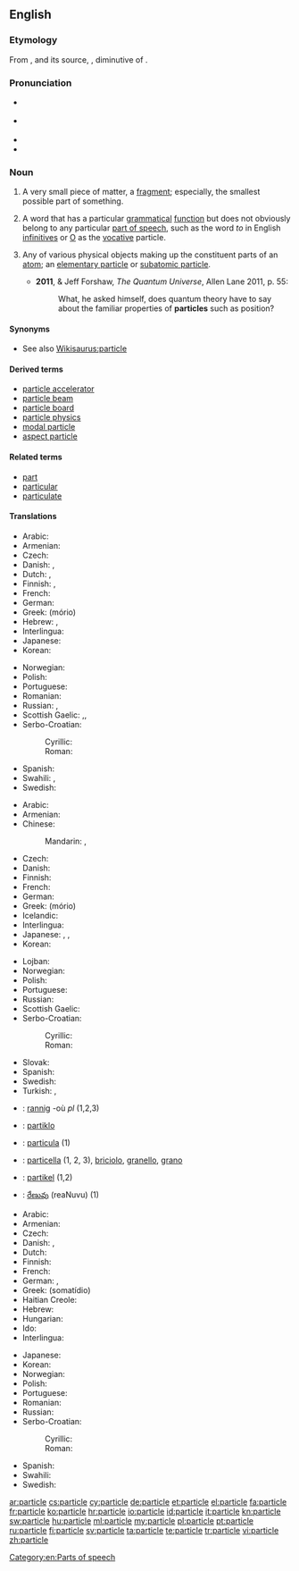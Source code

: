 {{wikipedia}}
==English==

===Etymology===
From {{etyl|frm}} {{term|particule}}, and its source, {{etyl|la}} {{term|particula||small part, particle}}, diminutive of {{term|pars||part, piece}}.

===Pronunciation===
* {{a|UK}} {{IPA|/ˈpɑːtɪk(ə)l/}}
* {{a|US}} {{IPA|/ˈpɑːɹdəkəl/}}
* {{audio|en-us-particle.ogg|Audio (US)}}
* {{rhymes|ɑː(r)tɪkəl}}

===Noun===
{{en-noun}}

# A very small piece of matter, a [[fragment]]; especially, the smallest possible part of something. {{defdate|from 14th c.}}
# {{linguistics}} A word that has a particular [[grammatical]] [[function]] but does not obviously belong to any particular [[part of speech]], such as the word ''to'' in English [[infinitive]]s or [[O]] as the [[vocative]] particle. {{defdate|from 16th c.}}
# {{physics}} Any of various physical objects making up the constituent parts of an [[atom]]; an [[elementary particle]] or [[subatomic particle]]. {{defdate|from 19th c.}}
#* '''2011''', {{w|Brian Cox (physicist)|Brian Cox}} & Jeff Forshaw, ''The Quantum Universe'', Allen Lane 2011, p. 55:
#*: What, he asked himself, does quantum theory have to say about the familiar properties of '''particles''' such as position?

====Synonyms====
* See also  [[Wikisaurus:particle]]

====Derived terms====
* [[particle accelerator]]
* [[particle beam]]
* [[particle board]]
* [[particle physics]]
* [[modal particle]]
* [[aspect particle]]

====Related terms====
* [[part]]
* [[particular]]
* [[particulate]]

====Translations====
{{trans-top|body with very small size}}
* Arabic: {{t-|ar|جسيم|tr=Jusaim}}
* Armenian: {{t-|hy|մասնիկ|tr=masnik}}
* Czech: {{t+|cs|částice|f}}
* Danish: {{t|da|partikel|c}}, {{t|da|lille}} {{t|da|del|c}}
* Dutch: {{t|nl|deeltje|n}}, {{t|nl|partikel|n}}
* Finnish: {{t+|fi|hiukkanen}}, {{t+|fi|partikkeli}}
* French: {{t+|fr|particule|f}}
* German: {{t+|de|Partikel|n}}
* Greek: {{t+|el|μόριο|n}} (mório)
* Hebrew: {{t|he|חלקיק|m|tr=chelkik}},  {{t|he|גרגיר|m|tr=gargir}}
* Interlingua: {{t-|ia|particula|xs=Interlingua}}
* Japanese: {{t|ja|粒子|tr=ryūshi|sc=Jpan}}
* Korean: {{t|ko|입자|tr=ipja|sc=Kore}}
{{trans-mid}}
* Norwegian: {{t+|no|partikkel|m}}
* Polish: {{t+|pl|cząstka|f}}
* Portuguese: {{t+|pt|partícula|f}}
* Romanian: {{t|ro|particulă|f}}
* Russian: {{t+|ru|частица|f|tr=častíca}}, {{t+|ru|крупица|f|tr=krupíca}}
* Scottish Gaelic: {{t-|gd|bìdeag|f|xs=Scottish Gaelic}},{{t-|gd|criomag|f|xs=Scottish Gaelic}},{{t-|gd|mìr|m|xs=Scottish Gaelic}}
* Serbo-Croatian:
*: Cyrillic: {{t+|sh|честица|f|alt=чѐстица}}
*: Roman: {{t+|sh|čestica|f|alt=čèstica}}
* Spanish: {{t+|es|partícula|f}}
* Swahili: {{t+|sw|chembechembe|xs=Swahili}},  {{t+|sw|punje|xs=Swahili}}
* Swedish: {{t|sv|partikel|c}}
{{trans-bottom}}

{{trans-top|word that does not belong to any particular part of speech}}
* Arabic: {{t-|ar|أداة|f|tr=ʼadāa}}
* Armenian: {{t-|hy|եղանակավորող բառ|tr=eġanakavoroġ baṙ}}
* Chinese:
*: Mandarin: {{t-|cmn|助詞|sc=Hani}},  {{t|cmn|助词|tr=zhùcí|sc=Hani}}
* Czech: {{t+|cs|částice|f}}
* Danish: {{t+|da|partikel|c}}
* Finnish: {{t+|fi|partikkeli}}
* French: {{t+|fr|particule|f}}
* German: {{t+|de|Partikel|f}}
* Greek: {{t+|el|μόριο|n}} (mório)
* Icelandic: {{t+|is|smáorð|n}}
* Interlingua: {{t-|ia|particula|xs=Interlingua}}
* Japanese: {{t+|ja|助詞|tr=じょし, joshi}}, {{t|ja|助辞|tr=じょじ, joji}}, {{t|ja|てにをは|tr=teniowa|sc=Jpan}}<!-- は is pronounced "ha", not "wa" here -->
* Korean: {{t|ko|조사|tr=josa|sc=Kore}}
{{trans-mid}}
* Lojban: {{t|jbo|cmavo}}
* Norwegian: {{t+|no|partikkel}}
* Polish: {{t+|pl|partykuła|f}}
* Portuguese: {{t+|pt|partícula|f}}
* Russian: {{t+|ru|частица|f|tr=častíca}}
* Scottish Gaelic: {{t-|gd|mion-fhacal|m|xs=Scottish Gaelic}}
* Serbo-Croatian:
*: Cyrillic: {{t+|sh|честица|f|alt=чѐстица}}
*: Roman: {{t+|sh|čestica|f|alt=čèstica}}
* Slovak: {{t-|sk|častica|f}}
* Spanish: {{t+|es|partícula|f}}
* Swedish: {{t|sv|partikel|c}}
* Turkish: {{t|tr|edat}}, {{t|tr|ilgeç}}
{{trans-bottom}}

{{checktrans-top}}
* {{ttbc|br}}: [[rannig]] {{f}} -où ''pl'' (1,2,3)
* {{ttbc|eo}}: [[partiklo]]
* {{ttbc|ia}}: [[particula]] (1)
{{trans-mid}}
* {{ttbc|it}}: [[particella]] {{f}} (1, 2, 3), [[briciolo]], [[granello]], [[grano]]
* {{ttbc|sv}}: [[partikel]] {{c}} (1,2)
* {{ttbc|te}}: [[రేణువు]] (reaNuvu) (1)
{{trans-bottom}}

{{trans-top|elementary particle or subatomic particle}}
* Arabic: {{t-|ar|جسيم|tr=Jusaim}}
* Armenian: {{t-|hy|մասնիկ|tr=masnik}}
* Czech: {{t+|cs|částice|f}}
* Danish: {{t+|da|partikel|c}}, {{t-|da|elementarpartikel|c}}
* Dutch: {{t-|nl|deeltje|n}}
* Finnish: {{t+|fi|hiukkanen}}
* French: {{t+|fr|particule|f}}
* German: {{t+|de|Partikel|n}}, {{t|de|Teilchen|n}}
* Greek: {{t+|el|σωματίδιο|n}} (somatídio)
* Haitian Creole: {{tø|ht|patikil}}
* Hebrew: {{t|he|חלקיק|m|tr=chelkik}}
* Hungarian: {{t+|hu|részecske}}
* Ido: {{t|io|partikulo|xs=Ido}}
* Interlingua: {{t-|ia|particula|xs=Interlingua}}
{{trans-mid}}
* Japanese: {{t|ja|素粒子|tr=soryūshi|sc=Jpan}}
* Korean: {{t|ko|소립자|tr=soripja|sc=Kore}}
* Norwegian: {{t+|no|partikkel|m}}
* Polish: {{t+|pl|cząstka|f}}
* Portuguese: {{t+|pt|partícula|f}}
* Romanian: {{t|ro|particulă|f}}
* Russian: {{t+|ru|частица|f|tr=častíca}}
* Serbo-Croatian:
*: Cyrillic: {{t+|sh|честица|f|alt=чѐстица}}
*: Roman: {{t+|sh|čestica|f|alt=čèstica}}
* Spanish: {{t+|es|partícula|f}}
* Swahili: {{t+|sw|chembechembe|xs=Swahili}}
* Swedish: {{t|sv|partikel|c}}
{{trans-bottom}}

[[Category:en:Parts of speech]]

[[ar:particle]]
[[cs:particle]]
[[cy:particle]]
[[de:particle]]
[[et:particle]]
[[el:particle]]
[[fa:particle]]
[[fr:particle]]
[[ko:particle]]
[[hr:particle]]
[[io:particle]]
[[id:particle]]
[[it:particle]]
[[kn:particle]]
[[sw:particle]]
[[hu:particle]]
[[ml:particle]]
[[my:particle]]
[[pl:particle]]
[[pt:particle]]
[[ru:particle]]
[[fi:particle]]
[[sv:particle]]
[[ta:particle]]
[[te:particle]]
[[tr:particle]]
[[vi:particle]]
[[zh:particle]]